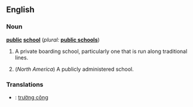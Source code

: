 ==English==

===Noun===
'''[[public]] [[school]]'''  (''plural:'' '''[[public schools]]''')
# {{UK}} A private boarding school, particularly one that is run along traditional lines.
# (''North America'') A publicly administered school.

===Translations===
*{{vi}}: [[trường công]]